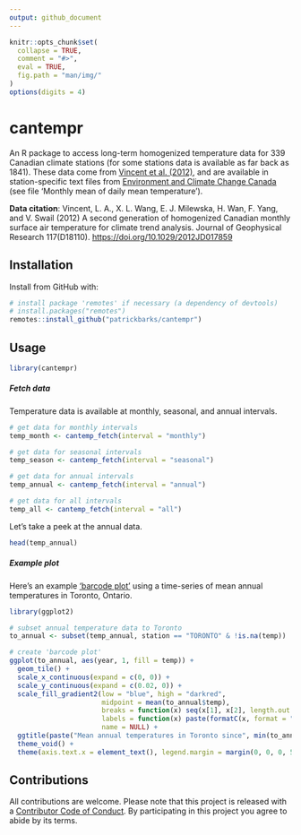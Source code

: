 ```yaml
---
output: github_document
---
```


<!-- README.md is generated from README.Rmd. Please edit that file -->

```r
knitr::opts_chunk$set(
  collapse = TRUE,
  comment = "#>",
  eval = TRUE,
  fig.path = "man/img/"
)
options(digits = 4)
```

# cantempr

An R package to access long-term homogenized temperature data for 339 Canadian climate stations (for some stations data is available as far back as 1841). These data come from [Vincent et al. (2012)](https://doi.org/10.1029/2012JD017859), and are available in station-specific text files from [Environment and Climate Change Canada](https://www.canada.ca/en/environment-climate-change/services/climate-change/science-research-data/climate-trends-variability/adjusted-homogenized-canadian-data/surface-air-temperature-access.html) (see file 'Monthly mean of daily mean temperature').

__Data citation__: Vincent, L. A., X. L. Wang, E. J. Milewska, H. Wan, F. Yang, and V. Swail (2012) A second generation of homogenized Canadian monthly surface air temperature for climate trend analysis. Journal of Geophysical Research 117(D18110). [https://doi.org/10.1029/2012JD017859](https://doi.org/10.1029/2012JD017859)

## Installation

Install from GitHub with:

```r
# install package 'remotes' if necessary (a dependency of devtools)
# install.packages("remotes") 
remotes::install_github("patrickbarks/cantempr")
```

## Usage

```r
library(cantempr)
```

##### Fetch data

Temperature data is available at monthly, seasonal, and annual intervals.

```r
# get data for monthly intervals
temp_month <- cantemp_fetch(interval = "monthly")

# get data for seasonal intervals
temp_season <- cantemp_fetch(interval = "seasonal")

# get data for annual intervals
temp_annual <- cantemp_fetch(interval = "annual")

# get data for all intervals
temp_all <- cantemp_fetch(interval = "all")
```

Let's take a peek at the annual data.

```r
head(temp_annual)
```

##### Example plot

Here's an example ['barcode plot'](https://www.cbc.ca/news/technology/charts-climate-change-bar-codes-1.4802293) using a time-series of mean annual temperatures in Toronto, Ontario.

```r
library(ggplot2)

# subset annual temperature data to Toronto
to_annual <- subset(temp_annual, station == "TORONTO" & !is.na(temp))

# create 'barcode plot'
ggplot(to_annual, aes(year, 1, fill = temp)) +
  geom_tile() +
  scale_x_continuous(expand = c(0, 0)) +
  scale_y_continuous(expand = c(0.02, 0)) +
  scale_fill_gradient2(low = "blue", high = "darkred",
                       midpoint = mean(to_annual$temp),
                       breaks = function(x) seq(x[1], x[2], length.out = 5),
                       labels = function(x) paste(formatC(x, format = "f", digits = 1), "\u00B0C"),
                       name = NULL) +
  ggtitle(paste("Mean annual temperatures in Toronto since", min(to_annual$year))) +
  theme_void() +
  theme(axis.text.x = element_text(), legend.margin = margin(0, 0, 0, 5))
```


## Contributions

All contributions are welcome. Please note that this project is released with a [Contributor Code of Conduct](CONDUCT.md). By participating in this project you agree to abide by its terms.
